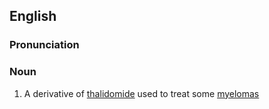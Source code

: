 ==English==
{{wp}}
===Pronunciation===
{{rfp|en}}
===Noun===
{{en-noun|-}}

# {{lb|en|medicine}} A derivative of [[thalidomide]] used to treat some [[myeloma]]s